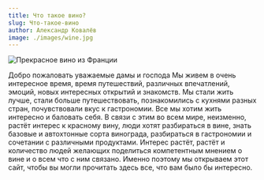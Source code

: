 ```yaml
---
title: Что такое вино?
slug: Что-такое-вино
author: Александр Ковалёв
image: ./images/wine.jpg
---
```


![Прекрасное вино из Франции](./images/wine.jpg)

Добро пожаловать уважаемые дамы и господа
Мы живем в очень интересное время, время путешествий, различных впечатлений, эмоций, новых интересных открытий и знакомств. Мы стали жить лучше, стали больше путешествовать, познакомились с кухнями разных стран, почувствовали вкус к гастрономии. Все мы хотим жить интересно и баловать себя. 
В связи с этим во всем мире, неизменно, растёт интерес к красному вину, люди хотят разбираться в вине, знать базовые и автохтонные сорта винограда, разбираться в гастрономии и сочетании с различными продуктами. Интерес растёт, растёт и количество людей желающих поделиться компетентным мнением о вине и о всем что с ним связано. Именно поэтому мы открываем этот сайт, чтобы вы могли прочитать здесь все, что вам было бы интересно. 
